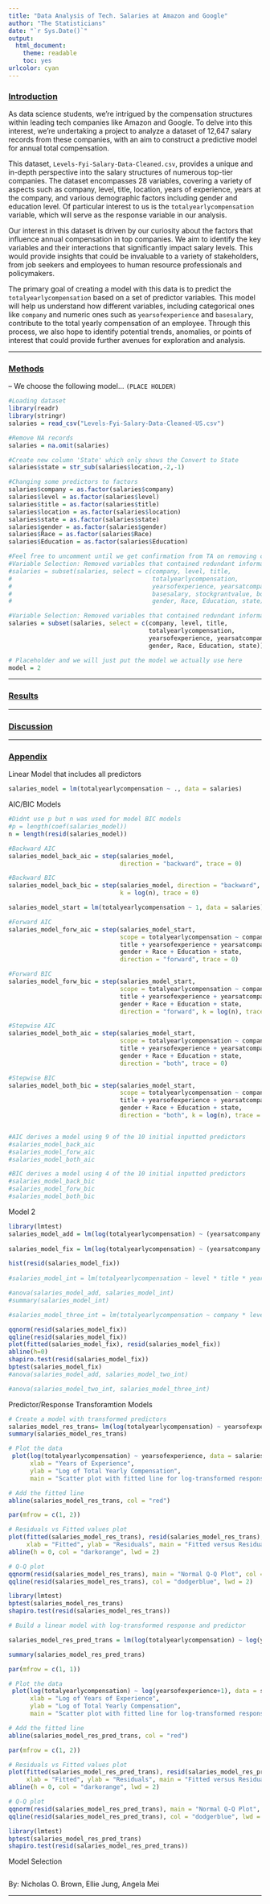 ```yaml
---
title: "Data Analysis of Tech. Salaries at Amazon and Google"
author: "The Statisticians"
date: "`r Sys.Date()`"
output:
  html_document: 
    theme: readable
    toc: yes
urlcolor: cyan
---
```


### <u>Introduction</u>

As data science students, we're intrigued by the compensation structures within leading tech companies like Amazon and Google. To delve into this interest, we're undertaking a project to analyze a dataset of 12,647 salary records from these companies, with an aim to construct a predictive model for annual total compensation.

This dataset, `Levels-Fyi-Salary-Data-Cleaned.csv`, provides a unique and in-depth perspective into the salary structures of numerous top-tier companies. The dataset encompasses 28 variables, covering a variety of aspects such as company, level, title, location, years of experience, years at the company, and various demographic factors including gender and education level. Of particular interest to us is the `totalyearlycompensation` variable, which will serve as the response variable in our analysis.

Our interest in this dataset is driven by our curiosity about the factors that influence annual compensation in top companies. We aim to identify the key variables and their interactions that significantly impact salary levels. This would provide insights that could be invaluable to a variety of stakeholders, from job seekers and employees to human resource professionals and policymakers.

The primary goal of creating a model with this data is to predict the `totalyearlycompensation` based on a set of predictor variables. This model will help us understand how different variables, including categorical ones like `company` and numeric ones such as `yearsofexperience` and `basesalary`, contribute to the total yearly compensation of an employee. Through this process, we also hope to identify potential trends, anomalies, or points of interest that could provide further avenues for exploration and analysis.

***

### <u>Methods</u>

-- We choose the following model... `(PLACE HOLDER)`

```r
#Loading dataset
library(readr)
library(stringr)
salaries = read_csv("Levels-Fyi-Salary-Data-Cleaned-US.csv")

#Remove NA records
salaries = na.omit(salaries)

#Create new column 'State' which only shows the Convert to State
salaries$state = str_sub(salaries$location,-2,-1)

#Changing some predictors to factors
salaries$company = as.factor(salaries$company)
salaries$level = as.factor(salaries$level)
salaries$title = as.factor(salaries$title)
salaries$location = as.factor(salaries$location)
salaries$state = as.factor(salaries$state)
salaries$gender = as.factor(salaries$gender)
salaries$Race = as.factor(salaries$Race)
salaries$Education = as.factor(salaries$Education)

#Feel free to uncomment until we get confirmation from TA on removing columns or not
#Variable Selection: Removed variables that contained redundant information 
#salaries = subset(salaries, select = c(company, level, title,
#                                       totalyearlycompensation,
#                                       yearsofexperience, yearsatcompany, tag,
#                                       basesalary, stockgrantvalue, bonus,
#                                       gender, Race, Education, state))

#Variable Selection: Removed variables that contained redundant information 
salaries = subset(salaries, select = c(company, level, title,
                                       totalyearlycompensation,
                                       yearsofexperience, yearsatcompany, tag,
                                       gender, Race, Education, state))
```

```r
# Placeholder and we will just put the model we actually use here 
model = 2
```


***

### <u>Results</u>


***

### <u>Discussion</u>


***

### <u>Appendix</u> 

Linear Model that includes all predictors
```r
salaries_model = lm(totalyearlycompensation ~ ., data = salaries)
```

AIC/BIC Models
```r
#Didnt use p but n was used for model BIC models  
#p = length(coef(salaries_model))
n = length(resid(salaries_model))

#Backward AIC
salaries_model_back_aic = step(salaries_model,
                               direction = "backward", trace = 0)

#Backward BIC
salaries_model_back_bic = step(salaries_model, direction = "backward",
                               k = log(n), trace = 0)

salaries_model_start = lm(totalyearlycompensation ~ 1, data = salaries)

#Forward AIC
salaries_model_forw_aic = step(salaries_model_start, 
                               scope = totalyearlycompensation ~ company + level +
                               title + yearsofexperience + yearsatcompany + tag +
                               gender + Race + Education + state,
                               direction = "forward", trace = 0)

#Forward BIC
salaries_model_forw_bic = step(salaries_model_start, 
                               scope = totalyearlycompensation ~ company + level +
                               title + yearsofexperience + yearsatcompany + tag +
                               gender + Race + Education + state,
                               direction = "forward", k = log(n), trace = 0)

#Stepwise AIC
salaries_model_both_aic = step(salaries_model_start, 
                               scope = totalyearlycompensation ~ company + level +
                               title + yearsofexperience + yearsatcompany + tag +
                               gender + Race + Education + state,
                               direction = "both", trace = 0)

#Stepwise BIC
salaries_model_both_bic = step(salaries_model_start, 
                               scope = totalyearlycompensation ~ company + level +
                               title + yearsofexperience + yearsatcompany + tag +
                               gender + Race + Education + state,
                               direction = "both", k = log(n), trace = 0)


#AIC derives a model using 9 of the 10 initial inputted predictors
#salaries_model_back_aic
#salaries_model_forw_aic
#salaries_model_both_aic

#BIC derives a model using 4 of the 10 initial inputted predictors
#salaries_model_back_bic
#salaries_model_forw_bic
#salaries_model_both_bic
```

Model 2 
```r
library(lmtest)
salaries_model_add = lm(log(totalyearlycompensation) ~ (yearsatcompany + company + title + state + level) ^ 2, data = salaries)
 
salaries_model_fix = lm(log(totalyearlycompensation) ~ (yearsatcompany + company + title + state + level) ^ 2, data = salaries, subset = cooks.distance(salaries_model_add) < 4 / length(cooks.distance(salaries_model_add)))

hist(resid(salaries_model_fix))
 
#salaries_model_int = lm(totalyearlycompensation ~ level * title * yearsofexperience * yearsatcompany, data = salaries)

#anova(salaries_model_add, salaries_model_int)
#summary(salaries_model_int)

#salaries_model_three_int = lm(totalyearlycompensation ~ company * level * yearsofexperience, data = salaries)

qqnorm(resid(salaries_model_fix))
qqline(resid(salaries_model_fix))
plot(fitted(salaries_model_fix), resid(salaries_model_fix))
abline(h=0)
shapiro.test(resid(salaries_model_fix))
bptest(salaries_model_fix)
#anova(salaries_model_add, salaries_model_two_int)

#anova(salaries_model_two_int, salaries_model_three_int)

```


Predictor/Response Transforamtion Models
```r
# Create a model with transformed predictors
salaries_model_res_trans= lm(log(totalyearlycompensation) ~ yearsofexperience, data = salaries)
summary(salaries_model_res_trans)

# Plot the data
 plot(log(totalyearlycompensation) ~ yearsofexperience, data = salaries,
      xlab = "Years of Experience",
      ylab = "Log of Total Yearly Compensation",
      main = "Scatter plot with fitted line for log-transformed response model")

# Add the fitted line
abline(salaries_model_res_trans, col = "red")

par(mfrow = c(1, 2))

# Residuals vs Fitted values plot
plot(fitted(salaries_model_res_trans), resid(salaries_model_res_trans), col = "grey", pch = 20,
     xlab = "Fitted", ylab = "Residuals", main = "Fitted versus Residuals")
abline(h = 0, col = "darkorange", lwd = 2)

# Q-Q plot
qqnorm(resid(salaries_model_res_trans), main = "Normal Q-Q Plot", col = "darkgrey")
qqline(resid(salaries_model_res_trans), col = "dodgerblue", lwd = 2)

library(lmtest)
bptest(salaries_model_res_trans)
shapiro.test(resid(salaries_model_res_trans))

# Build a linear model with log-transformed response and predictor

salaries_model_res_pred_trans = lm(log(totalyearlycompensation) ~ log(yearsofexperience+1), data = salaries)

summary(salaries_model_res_pred_trans)

par(mfrow = c(1, 1))

# Plot the data
 plot(log(totalyearlycompensation) ~ log(yearsofexperience+1), data = salaries,
      xlab = "Log of Years of Experience",
      ylab = "Log of Total Yearly Compensation",
      main = "Scatter plot with fitted line for log-transformed response/predict model")

# Add the fitted line
abline(salaries_model_res_pred_trans, col = "red")

par(mfrow = c(1, 2))

# Residuals vs Fitted values plot
plot(fitted(salaries_model_res_pred_trans), resid(salaries_model_res_pred_trans), col = "grey", pch = 20,
     xlab = "Fitted", ylab = "Residuals", main = "Fitted versus Residuals")
abline(h = 0, col = "darkorange", lwd = 2)

# Q-Q plot
qqnorm(resid(salaries_model_res_pred_trans), main = "Normal Q-Q Plot", col = "darkgrey")
qqline(resid(salaries_model_res_pred_trans), col = "dodgerblue", lwd = 2)

library(lmtest)
bptest(salaries_model_res_pred_trans)
shapiro.test(resid(salaries_model_res_pred_trans))

```

Model Selection
```r

```



By: Nicholas O. Brown, Ellie Jung, Angela Mei

***

